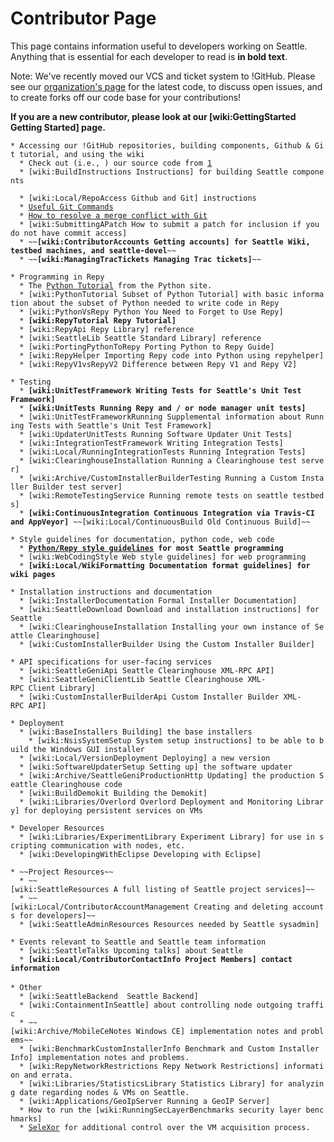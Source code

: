 = Contributor Page =

This page contains information useful to developers working on Seattle.   Anything that is essential for each developer to read is '''in bold text'''.

Note: We've recently moved our VCS and ticket system to !GitHub. Please see our [https://github.com/SeattleTestbed organization's page] for the latest code, to discuss open issues, and to create forks off our code base for your contributions!

'''If you are a new contributor, please look at our [wiki:GettingStarted Getting Started] page.'''
 * Accessing our !GitHub repositories, building components, Github & Git tutorial, and using the wiki
   * Check out (i.e., {{{git clone}}}) our source code from [https://github.com/SeattleTestbed]
   * [wiki:BuildInstructions Instructions] for building Seattle components

   * [wiki:Local/RepoAccess Github and Git] instructions
   * [http://zackperdue.com/tutorials/super-useful-need-to-know-git-commands Useful Git Commands]
   * [https://help.github.com/articles/resolving-a-merge-conflict-from-the-command-line How to resolve a merge conflict with Git]
   * [wiki:SubmittingAPatch How to submit a patch for inclusion if you do not have commit access]
   * ~~'''[wiki:ContributorAccounts Getting accounts] for Seattle Wiki, testbed machines, and seattle-devel'''~~
   * ~~'''[wiki:ManagingTracTickets Managing Trac tickets]'''~~

 * Programming in Repy
   * The [http://docs.python.org/tutorial/ Python Tutorial] from the Python site.
   * [wiki:PythonTutorial Subset of Python Tutorial] with basic information about the subset of Python needed to write code in Repy
   * [wiki:PythonVsRepy Python You Need to Forget to Use Repy]
   * '''[wiki:RepyTutorial Repy Tutorial]'''
   * [wiki:RepyApi Repy Library] reference
   * [wiki:SeattleLib Seattle Standard Library] reference
   * [wiki:PortingPythonToRepy Porting Python to Repy Guide]
   * [wiki:RepyHelper Importing Repy code into Python using repyhelper]
   * [wiki:RepyV1vsRepyV2 Difference between Repy V1 and Repy V2]

 * Testing
   * '''[wiki:UnitTestFramework Writing Tests for Seattle's Unit Test Framework]'''
   * '''[wiki:UnitTests Running Repy and / or node manager unit tests]'''
   * [wiki:UnitTestFrameworkRunning Supplemental information about Running Tests with Seattle's Unit Test Framework]
   * [wiki:UpdaterUnitTests Running Software Updater Unit Tests]
   * [wiki:IntegrationTestFramework Writing Integration Tests] 
   * [wiki:Local/RunningIntegrationTests Running Integration Tests]
   * [wiki:ClearinghouseInstallation Running a Clearinghouse test server]
   * [wiki:Archive/CustomInstallerBuilderTesting Running a Custom Installer Builder test server]
   * [wiki:RemoteTestingService Running remote tests on seattle testbeds]
   * '''[wiki:ContinuousIntegration Continuous Integration via Travis-CI and AppVeyor]''' ~~[wiki:Local/ContinuousBuild Old Continuous Build]~~

 * Style guidelines for documentation, python code, web code
   * '''[https://github.com/secure-systems-lab/code-style-guidelines Python/Repy style guidelines] for most Seattle programming'''
   * [wiki:WebCodingStyle Web style guidelines] for web programming
   * '''[wiki:Local/WikiFormatting Documentation format guidelines] for wiki pages'''

 * Installation instructions and documentation
   * [wiki:InstallerDocumentation Formal Installer Documentation]
   * [wiki:SeattleDownload Download and installation instructions] for Seattle
   * [wiki:ClearinghouseInstallation Installing your own instance of Seattle Clearinghouse]
   * [wiki:CustomInstallerBuilder Using the Custom Installer Builder]

 * API specifications for user-facing services
   * [wiki:SeattleGeniApi Seattle Clearinghouse XML-RPC API]
   * [wiki:SeattleGeniClientLib Seattle Clearinghouse XML-RPC Client Library]
   * [wiki:CustomInstallerBuilderApi Custom Installer Builder XML-RPC API]

 * Deployment
   * [wiki:BaseInstallers Building] the base installers
     * [wiki:NsisSystemSetup System setup instructions] to be able to build the Windows GUI installer
   * [wiki:Local/VersionDeployment Deploying] a new version
   * [wiki:SoftwareUpdaterSetup Setting up] the software updater
   * [wiki:Archive/SeattleGeniProductionHttp Updating] the production Seattle Clearinghouse code
   * [wiki:BuildDemokit Building the Demokit]
   * [wiki:Libraries/Overlord Overlord Deployment and Monitoring Library] for deploying persistent services on VMs

 * Developer Resources
   * [wiki:Libraries/ExperimentLibrary Experiment Library] for use in scripting communication with nodes, etc.
   * [wiki:DevelopingWithEclipse Developing with Eclipse]

 * ~~Project Resources~~
   * ~~[wiki:SeattleResources A full listing of Seattle project services]~~
   * ~~[wiki:Local/ContributorAccountManagement Creating and deleting accounts for developers]~~
   * [wiki:SeattleAdminResources Resources needed by Seattle sysadmin]

 * Events relevant to Seattle and Seattle team information
   * [wiki:SeattleTalks Upcoming talks] about Seattle
   * '''[wiki:Local/ContributorContactInfo Project Members] contact information'''
 
 * Other
   * [wiki:SeattleBackend  Seattle Backend]
   * [wiki:ContainmentInSeattle] about controlling node outgoing traffic
   * ~~[wiki:Archive/MobileCeNotes Windows CE] implementation notes and problems~~
   * [wiki:BenchmarkCustomInstallerInfo Benchmark and Custom Installer Info] implementation notes and problems.
   * [wiki:RepyNetworkRestrictions Repy Network Restrictions] information and errata.
   * [wiki:Libraries/StatisticsLibrary Statistics Library] for analyzing date regarding nodes & VMs on Seattle.
   * [wiki:Applications/GeoIpServer Running a GeoIP Server]
   * How to run the [wiki:RunningSecLayerBenchmarks security layer benchmarks]
   * [http://selexor.poly.edu/ SeleXor] for additional control over the VM acquisition process.